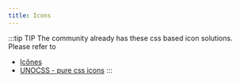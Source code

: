 ```yaml
---
title: Icons
---
```


:::tip TIP
The community already has these css based icon solutions.  
Please refer to

- [Icônes](https://github.com/antfu/icones)
- [UNOCSS - pure css icons](https://github.com/unocss/unocss/tree/main/packages/preset-icons/)
:::
